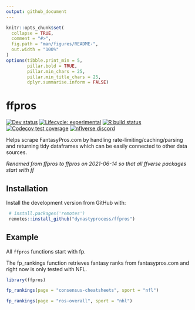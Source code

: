 ```yaml
---
output: github_document
---
```


<!-- README.md is generated from README.Rmd. Please edit that file -->

```r
knitr::opts_chunk$set(
  collapse = TRUE,
  comment = "#>",
  fig.path = "man/figures/README-",
  out.width = "100%"
)
options(tibble.print_min = 5, 
        pillar.bold = TRUE, 
        pillar.min_chars = 25, 
        pillar.min_title_chars = 25,
        dplyr.summarise.inform = FALSE)

```

# ffpros

<!-- badges: start -->

<!-- [![CRAN status](https://img.shields.io/cran/v/ffpros?style=flat-square&logo=R&label=CRAN)](https://CRAN.R-project.org/package=ffpros)  -->
[![Dev status](https://img.shields.io/github/r-package/v/dynastyprocess/ffpros/main?label=dev%20version&style=flat-square&logo=github)](https://ffpros.dynastyprocess.com/)
[![Lifecycle: experimental](https://img.shields.io/badge/lifecycle-experimental-orange.svg?style=flat-square)](https://lifecycle.r-lib.org/articles/stages.html)
[![R build status](https://img.shields.io/github/workflow/status/dynastyprocess/ffpros/R-CMD-check?label=R%20check&style=flat-square&logo=github)](https://github.com/DynastyProcess/ffpros/actions)
[![Codecov test coverage](https://img.shields.io/codecov/c/github/dynastyprocess/ffpros?label=codecov&style=flat-square&logo=codecov)](https://codecov.io/gh/DynastyProcess/ffpros?branch=main)
[![nflverse discord](https://img.shields.io/discord/591914197219016707.svg?color=5865F2&label=nflverse%20discord&logo=discord&logoColor=5865F2&style=flat-square)](https://discord.com/invite/5Er2FBnnQa)

<!-- badges: end -->

Helps scrape FantasyPros.com by handling rate-limiting/caching/parsing and returning tidy dataframes which can be easily connected to other data sources.

_Renamed from ffpros to ffpros on 2021-06-14 so that all ffverse packages start with ff_

## Installation

Install the development version from GitHub with:

```r
 
 # install.packages('remotes')
 remotes::install_github("dynastyprocess/ffpros")
```

## Example

All `ffpros` functions start with fp.

The fp_rankings function retrieves fantasy ranks from fantasypros.com and right now is only tested with NFL.

```r
library(ffpros)

fp_rankings(page = "consensus-cheatsheets", sport = "nfl")

fp_rankings(page = "ros-overall", sport = "nhl")

```
